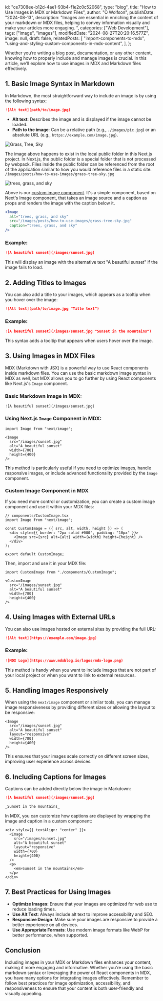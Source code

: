   id: "ce7308ee-b12d-4ae1-93b4-f1e2c0c52068",
  type: "blog",
  title: "How to Use Images in MDX or Markdown Files",
  author: "O Wolfson",
  publishDate: "2024-08-13",
  description:
    "Images are essential in enriching the content of your markdown or MDX files, helping to convey information visually and make your articles more engaging. ",
  categories: ["Web Development"],
  tags: ["image", "images"],
  modifiedDate: "2024-08-27T20:20:16.577Z",
  image: null,
  draft: false,
  relatedPosts: [
    "import-components-to-mdx",
    "using-and-styling-custom-components-in-mdx-content",
  ],
};

Whether you’re writing a blog post, documentation, or any other content, knowing how to properly include and manage images is crucial. In this article, we'll explore how to use images in MDX and Markdown files effectively.

## 1. **Basic Image Syntax in Markdown**

In Markdown, the most straightforward way to include an image is by using the following syntax:

```markdown
![Alt text](path/to/image.jpg)
```

- **Alt text**: Describes the image and is displayed if the image cannot be loaded.
- **Path to the image**: Can be a relative path (e.g., `./images/pic.jpg`) or an absolute URL (e.g., `https://example.com/image.jpg`).

![Grass, Tree, Sky](/images/posts/how-to-use-images/grass-tree-sky.jpg "Grass, Tree, Sky")

The image above happens to exist in the local public folder in this Next.js project. In Next.js, the public folder is a special folder that is not processed by webpack. Files inside the public folder can be referenced from the root of the application similar to how you would reference files in a static site. `/images/posts/how-to-use-images/grass-tree-sky.jpg`

<Image
  alt="trees, grass, and sky"
  src="/images/posts/how-to-use-images/grass-tree-sky.jpg"
  caption="trees, grass, and sky"
/>

Above is our [custom image component](https://github.com/owolfdev/mdx-blog/blob/main/components/mdx/image.tsx). It's a simple component, based on Next's Image component, that takes an image source and a caption as props and renders the image with the caption below it.

```jsx
<Image
  alt="trees, grass, and sky"
  src="/images/posts/how-to-use-images/grass-tree-sky.jpg"
  caption="trees, grass, and sky"
/>
```

### Example:

```markdown
![A beautiful sunset](/images/sunset.jpg)
```

This will display an image with the alternative text "A beautiful sunset" if the image fails to load.

## 2. **Adding Titles to Images**

You can also add a title to your images, which appears as a tooltip when you hover over the image:

```markdown
![Alt text](path/to/image.jpg "Title text")
```

### Example:

```markdown
![A beautiful sunset](/images/sunset.jpg "Sunset in the mountains")
```

This syntax adds a tooltip that appears when users hover over the image.

## 3. **Using Images in MDX Files**

MDX (Markdown with JSX) is a powerful way to use React components inside markdown files. You can use the basic markdown image syntax in MDX as well, but MDX allows you to go further by using React components like Next.js's `Image` component.

### Basic Markdown Image in MDX:

```mdx
![A beautiful sunset](/images/sunset.jpg)
```

### Using Next.js `Image` Component in MDX:

```mdx
import Image from "next/image";

<Image
  src="/images/sunset.jpg"
  alt="A beautiful sunset"
  width={700}
  height={400}
/>
```

This method is particularly useful if you need to optimize images, handle responsive images, or include advanced functionality provided by the `Image` component.

### Custom Image Component in MDX

If you need more control or customization, you can create a custom image component and use it within your MDX files:

```tsx
// components/CustomImage.tsx
import Image from "next/image";

const CustomImage = ({ src, alt, width, height }) => (
  <div style={{ border: "2px solid #000", padding: "10px" }}>
    <Image src={src} alt={alt} width={width} height={height} />
  </div>
);

export default CustomImage;
```

Then, import and use it in your MDX file:

```mdx
import CustomImage from "./components/CustomImage";

<CustomImage
  src="/images/sunset.jpg"
  alt="A beautiful sunset"
  width={700}
  height={400}
/>
```

## 4. **Using Images with External URLs**

You can also use images hosted on external sites by providing the full URL:

```markdown
![Alt text](https://example.com/image.jpg)
```

### Example:

```markdown
![MDX Logo](https://www.mdxblog.io/logos/mdx-logo.png)
```

This method is handy when you want to include images that are not part of your local project or when you want to link to external resources.

## 5. **Handling Images Responsively**

When using the `next/image` component or similar tools, you can manage image responsiveness by providing different sizes or allowing the layout to be responsive:

```mdx
<Image
  src="/images/sunset.jpg"
  alt="A beautiful sunset"
  layout="responsive"
  width={700}
  height={400}
/>
```

This ensures that your images scale correctly on different screen sizes, improving user experience across devices.

## 6. **Including Captions for Images**

Captions can be added directly below the image in Markdown:

```markdown
![A beautiful sunset](/images/sunset.jpg)

_Sunset in the mountains_
```

In MDX, you can customize how captions are displayed by wrapping the image and caption in a custom component:

```mdx
<div style={{ textAlign: "center" }}>
  <Image
    src="/images/sunset.jpg"
    alt="A beautiful sunset"
    layout="responsive"
    width={700}
    height={400}
  />
  <p>
    <em>Sunset in the mountains</em>
  </p>
</div>
```

## 7. **Best Practices for Using Images**

- **Optimize Images**: Ensure that your images are optimized for web use to reduce loading times.
- **Use Alt Text**: Always include alt text to improve accessibility and SEO.
- **Responsive Design**: Make sure your images are responsive to provide a better experience on all devices.
- **Use Appropriate Formats**: Use modern image formats like WebP for better performance, when supported.

## Conclusion

Including images in your MDX or Markdown files enhances your content, making it more engaging and informative. Whether you're using the basic markdown syntax or leveraging the power of React components in MDX, you have many options for integrating images effectively. Remember to follow best practices for image optimization, accessibility, and responsiveness to ensure that your content is both user-friendly and visually appealing.
